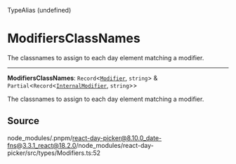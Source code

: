 <SectionTitle>TypeAlias (undefined)</SectionTitle>

# ModifiersClassNames

<Description>
  The classnames to assign to each day element matching a modifier.
</Description>

---

<a id="undefined" name="undefined"></a>

<SignatureMemberIdentifier>**ModifiersClassNames**: `Record`\<[`Modifier`](/docs/api/type-aliases/Modifier.md), `string`\> & `Partial`\<`Record`\<[`InternalModifier`](/docs/api/enumerations/InternalModifier.md), `string`\>\></SignatureMemberIdentifier>

The classnames to assign to each day element matching a modifier.

## Source

node_modules/.pnpm/react-day-picker@8.10.0_date-fns@3.3.1_react@18.2.0/node_modules/react-day-picker/src/types/Modifiers.ts:52
